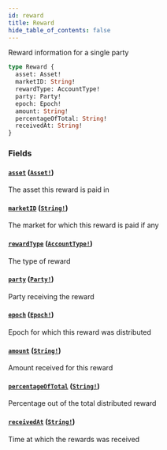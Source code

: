 ```yaml
---
id: reward
title: Reward
hide_table_of_contents: false
---
```



Reward information for a single party

```graphql
type Reward {
  asset: Asset!
  marketID: String!
  rewardType: AccountType!
  party: Party!
  epoch: Epoch!
  amount: String!
  percentageOfTotal: String!
  receivedAt: String!
}
```


### Fields

#### [`asset`](#) ([`Asset!`](/docs/testnet/graphql/objects/asset))

The asset this reward is paid in


#### [`marketID`](#) ([`String!`](/docs/testnet/graphql/scalars/string))

The market for which this reward is paid if any


#### [`rewardType`](#) ([`AccountType!`](/docs/testnet/graphql/enums/account-type))

The type of reward


#### [`party`](#) ([`Party!`](/docs/testnet/graphql/objects/party))

Party receiving the reward


#### [`epoch`](#) ([`Epoch!`](/docs/testnet/graphql/objects/epoch))

Epoch for which this reward was distributed


#### [`amount`](#) ([`String!`](/docs/testnet/graphql/scalars/string))

Amount received for this reward


#### [`percentageOfTotal`](#) ([`String!`](/docs/testnet/graphql/scalars/string))

Percentage out of the total distributed reward


#### [`receivedAt`](#) ([`String!`](/docs/testnet/graphql/scalars/string))

Time at which the rewards was received




